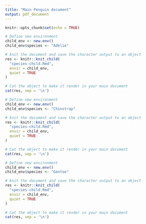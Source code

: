 ```yaml
---
title: "Main Penguin document"
output: pdf_document
---
```


```r
knitr::opts_chunk$set(echo = TRUE)
```

```r
# Define new environment
child_env <- new.env()
child_env$species <- "Adelie"

# knit the document and save the character output to an object
res <- knitr::knit_child(
  "species-child.Rmd",
  envir = child_env,
  quiet = TRUE
)

# Cat the object to make it render in your main document
cat(res, sep = '\n')
```

```r
# Define new environment
child_env <- new.env()
child_env$species <- "Chinstrap"

# knit the document and save the character output to an object
res <- knitr::knit_child(
  "species-child.Rmd",
  envir = child_env,
  quiet = TRUE
)

# Cat the object to make it render in your main document
cat(res, sep = '\n')
```

```r
# Define new environment
child_env <- new.env()
child_env$species <- "Gentoo"

# knit the document and save the character output to an object
res <- knitr::knit_child(
  "species-child.Rmd",
  envir = child_env,
  quiet = TRUE
)

# Cat the object to make it render in your main document
cat(res, sep = '\n')
```